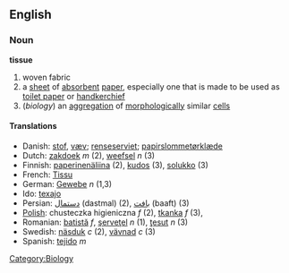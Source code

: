==English==
=== Noun ===
'''tissue'''
# woven fabric
# a [[sheet]] of [[absorbent]] [[paper]], especially one that is made to be used as [[toilet paper]] or [[handkerchief]]
#(''biology'') an [[aggregation]] of [[morphological]]ly similar [[cell]]s

==== Translations ====
*Danish: [[stof]], [[væv]]; [[renseserviet]]; [[papirslommetørklæde]]
*Dutch: [[zakdoek]] ''m'' (2), [[weefsel]] ''n'' (3)
*Finnish: [[paperinenäliina]] (2), [[kudos]] (3), [[solukko]] (3)
*French: [[Tissu]]
*German: [[Gewebe]] ''n'' (1,3)
*Ido: [[texajo]]
*Persian: [[دستمال]] (dastmal) (2), [[بافت]] (baaft) (3)
*[[Polish]]: chusteczka higieniczna ''f'' (2), [[tkanka]] ''f'' (3),
*Romanian: [[batistă]] ''f'', [[şerveţel]] ''n'' (1), [[ţesut]] ''n'' (3)
*Swedish: [[näsduk]] ''c'' (2), [[vävnad]] ''c'' (3)
*Spanish: [[tejido]] ''m''
[[Category:Biology]]